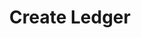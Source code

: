 ---
title: "Create Ledger"
openapi: "POST /v0/ledgers"
description: "Create a ledger for an instance."
---
